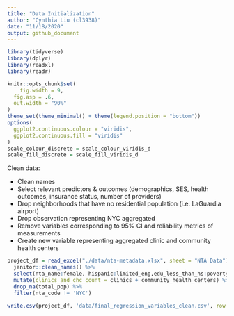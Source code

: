 ```yaml
---
title: "Data Initialization"
author: "Cynthia Liu (cl3938)"
date: "11/18/2020"
output: github_document
---
```


```r
library(tidyverse)
library(dplyr)
library(readxl)
library(readr)

knitr::opts_chunk$set(
	fig.width = 9, 
  fig.asp = .6,
  out.width = "90%"
)
theme_set(theme_minimal() + theme(legend.position = "bottom"))
options(
  ggplot2.continuous.colour = "viridis",
  ggplot2.continuous.fill = "viridis"
)
scale_colour_discrete = scale_colour_viridis_d
scale_fill_discrete = scale_fill_viridis_d
```

Clean data:

  * Clean names
  * Select relevant predictors & outcomes (demographics, SES, health outcomes, insurance status, number of providers)
  * Drop neighborhoods that have no residential population (i.e. LaGuardia airport)
  * Drop observation representing NYC aggregated
  * Remove variables corresponding to 95% CI and reliability metrics of measurements
  * Create new variable representing aggregated clinic and community health centers
  
```r
project_df = read_excel("./data/nta-metadata.xlsx", sheet = "NTA Data") %>%
  janitor::clean_names() %>%
  select(nta_name:female, hispanic:limited_eng,edu_less_than_hs:poverty,unemployment,preterm_births:smm_reliability, gonorrhea, health_ins, medicaid_enroll, late_no_prenatal_care, clinics, community_health_centers, non_pcmd, -contains("95cl"), -contains("reliability")) %>%
  mutate(clinics_and_chc_count = clinics + community_health_centers) %>%
  drop_na(total_pop) %>%
  filter(nta_code != 'NYC')

write.csv(project_df, 'data/final_regression_variables_clean.csv', row.names = FALSE)
  
```




